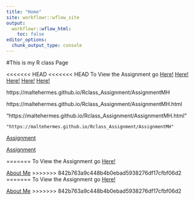 ```yaml
---
title: "Home"
site: workflowr::wflow_site
output:
  workflowr::wflow_html:
    toc: false
editor_options:
  chunk_output_type: console
---
```

#This is my R class Page


<<<<<<< HEAD
<<<<<<< HEAD
To View the Assignment go [Here!]("https://maltehermes.github.io/Rclass_Assignment/AssignmentMH")
 [Here!]("/AssignmentMH")
  [Here!](./AssignmentMH")
   [Here!]("AssignmentMH.html")
   [Here!]("AssignmentMH")
   
   https://maltehermes.github.io/Rclass_Assignment/AssignmentMH
   
   https://maltehermes.github.io/Rclass_Assignment/AssignmentMH.html
   
   "https://maltehermes.github.io/Rclass_Assignment/AssignmentMH.html"
   
    "https://maltehermes.github.io/Rclass_Assignment/AssignmentMH"
    
   
   <a href="https://maltehermes.github.io/Rclass_Assignment/AssignmentMH.html" title="AssignmentMH">Assignment</a>
   
   <a href="https://maltehermes.github.io/Rclass_Assignment/docs/AssignmentMH.html" title="AssignmentMH">Assignment</a>
   
   
   
   
   
   
=======
To View the Assignment go [Here!]("AssignmentMH")

<a href="https://MalteHermes.github.io/Rclass_Assignment/about.html" title="About Me">About Me</a>
>>>>>>> 842b763a9c448b4b0ebad5938276df17cfbf06d2
=======
To View the Assignment go [Here!]("AssignmentMH")

<a href="https://MalteHermes.github.io/Rclass_Assignment/about.html" title="About Me">About Me</a>
>>>>>>> 842b763a9c448b4b0ebad5938276df17cfbf06d2
